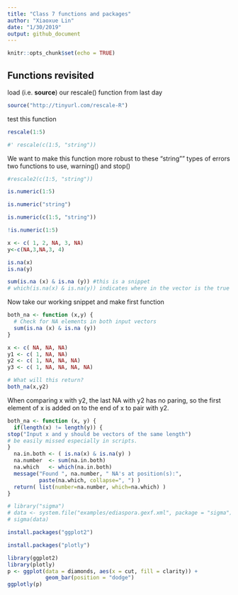 ```yaml
---
title: "Class 7 functions and packages"
author: "Xiaoxue Lin"
date: "1/30/2019"
output: github_document
---
```


```r
knitr::opts_chunk$set(echo = TRUE)
```

## Functions revisited

load (i.e. **source**) our rescale() function from last day

```r
source("http://tinyurl.com/rescale-R")
```

test this function
```r
rescale(1:5)
```

```r
#' rescale(c(1:5, "string"))
```

We want to make this function more robust to these "string"" types of errors
two functions to use, warning() and stop()

```r
#rescale2(c(1:5, "string"))
```

```r
is.numeric(1:5)
```

```r
is.numeric("string")
```

```r
is.numeric(c(1:5, "string"))
```

```r
!is.numeric(1:5)
```

```r
x <- c( 1, 2, NA, 3, NA)
y<-c(NA,3,NA,3, 4)
```

```r
is.na(x)
is.na(y)
```

```r
sum(is.na (x) & is.na (y)) #this is a snippet
# which(is.na(x) & is.na(y)) indicates where in the vector is the true element
```

Now take our working snippet and make first function

```r
both_na <- function (x,y) {
  # Check for NA elements in both input vectors
  sum(is.na (x) & is.na (y))
}
```

```r
x <- c( NA, NA, NA)
y1 <- c( 1, NA, NA)
y2 <- c( 1, NA, NA, NA)
y3 <- c( 1, NA, NA, NA, NA)
```

```r
# What will this return?
both_na(x,y2)
```

When comparing x with y2, the last NA with y2 has no paring, so the first element of x is added on to the end of x to pair with y2.

```r
both_na <- function (x, y) {
  if(length(x) != length(y)) {
stop("Input x and y should be vectors of the same length")
# be easily missed especially in scripts.
}
  na.in.both <- ( is.na(x) & is.na(y) )
  na.number  <- sum(na.in.both)
  na.which   <- which(na.in.both)
  message("Found ", na.number, " NA's at position(s):",
          paste(na.which, collapse=", ") )
  return( list(number=na.number, which=na.which) )
}
```

```r
# library("sigma")
# data <- system.file("examples/ediaspora.gexf.xml", package = "sigma")
# sigma(data)
```

```r
install.packages("ggplot2")
```

```r
install.packages("plotly")
```

```r
library(ggplot2)
library(plotly)
p <- ggplot(data = diamonds, aes(x = cut, fill = clarity)) +
            geom_bar(position = "dodge")
ggplotly(p)
```

